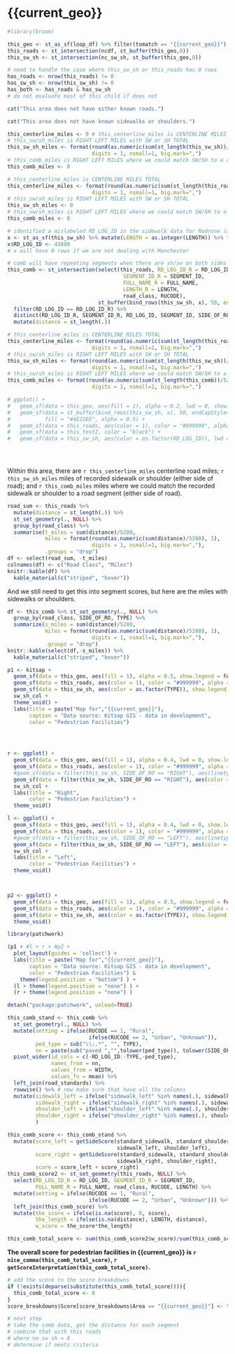 

# {{current_geo}}

```r
#library(broom)

this_geo <- st_as_sf(loop_df) %>% filter(tomatch == "{{current_geo}}") 
this_roads <- st_intersection(ncdf, st_buffer(this_geo,0))
this_sw_sh <- st_intersection(nc_sw_sh, st_buffer(this_geo,0))

# need to handle the case where this_sw_sh or this_roads has 0 rows
has_roads <- nrow(this_roads) != 0
has_sw_sh <- nrow(this_sw_sh) != 0
has_both <- has_roads & has_sw_sh
# do not evaluate most of this child if does not
```

```r
cat("This area does not have either known roads.")
```

```r
cat("This area does not have known sidewalks or shoulders.")
```

```r
this_centerline_miles <- 0 # this_centerline_miles is CENTERLINE MILES TOTAL
# this_sw/sh_miles is RIGHT LEFT MILES with SW or SH TOTAL
this_sw_sh_miles <- format(round(as.numeric(sum(st_length(this_sw_sh))/5280), 1), 
                           digits = 1, nsmall=1, big.mark=",")
# this_comb_miles is RIGHT LEFT MILES where we could match SW/SH to a road segment
this_comb_miles <- 0
```
```r
# this_centerline_miles is CENTERLINE MILES TOTAL
this_centerline_miles <- format(round(as.numeric(sum(st_length(this_roads))/5280), 1), 
                           digits = 1, nsmall=1, big.mark=",")
# this_sw/sh_miles is RIGHT LEFT MILES with SW or SH TOTAL
this_sw_sh_miles <- 0
# this_sw/sh_miles is RIGHT LEFT MILES where we could match SW/SH to a road segment
this_comb_miles <- 0
```

```r
# identified a mislabeled RD_LOG_ID in the sidewalk data for Madrone (as Main)
x <- st_as_sf(this_sw_sh) %>% mutate(LENGTH = as.integer(LENGTH)) %>% filter(RD_LOG_ID == 49435 & LENGTH > 1000)
x$RD_LOG_ID <- 43809
# x will have 0 rows if we are not dealing with Manchester

# comb will have repeating segments when there are sh/sw on both sides
this_comb <- st_intersection(select(this_roads, RD_LOG_ID_R = RD_LOG_ID, 
                                     SEGMENT_ID_R = SEGMENT_ID,
                                     FULL_NAME_R = FULL_NAME, 
                                     LENGTH_R = LENGTH,
                                     road_class, RUCODE), 
                             st_buffer(bind_rows(this_sw_sh, x), 50, endCapStyle="FLAT")) %>% 
  filter(RD_LOG_ID == RD_LOG_ID_R) %>%
  distinct(RD_LOG_ID_R, SEGMENT_ID_R, RD_LOG_ID, SEGMENT_ID, SIDE_OF_RO, .keep_all = TRUE) %>%
  mutate(distance = st_length(.))

# this_centerline_miles is CENTERLINE MILES TOTAL
this_centerline_miles <- format(round(as.numeric(sum(st_length(this_roads))/5280), 1), 
                           digits = 1, nsmall=1, big.mark=",")
# this_sw/sh_miles is RIGHT LEFT MILES with SW or SH TOTAL
this_sw_sh_miles <- format(round(as.numeric(sum(st_length(this_sw_sh))/5280), 1), 
                           digits = 1, nsmall=1, big.mark=",")
# this_sw/sh_miles is RIGHT LEFT MILES where we could match SW/SH to a road segment
this_comb_miles <- format(round(as.numeric(sum(st_length(this_comb))/5280), 1), 
                           digits = 1, nsmall=1, big.mark=",")

# ggplot() +
#   geom_sf(data = this_geo, aes(fill = 1), alpha = 0.2, lwd = 0, show.legend = FALSE) + 
#   geom_sf(data = st_buffer(bind_rows(this_sw_sh, x), 50, endCapStyle="FLAT"),
#           fill = "#4E22EE", alpha = 0.5) +
#   geom_sf(data = this_roads, aes(color = 1), color = "#999999", alpha = 0.5) + 
#   geom_sf(data = this_test2, color = "black") +
#   geom_sf(data = this_sw_sh, aes(color = as.factor(RD_LOG_ID)), lwd = 0) 


          

```

Within this area, there are `r this_centerline_miles` centerline road miles; `r this_sw_sh_miles` miles of recorded sidewalk or shoulder (either side of road); and `r this_comb_miles` miles where we could match the recorded sidewalk or shoulder to a road segment (either side of road).

```r

road_sum <- this_roads %>%
  mutate(distance = st_length(.)) %>%  
  st_set_geometry(., NULL) %>% 
  group_by(road_class) %>%
  summarise(t_miles = sum(distance)/5280,
            miles = format(round(as.numeric(sum(distance)/5280), 1), 
                           digits = 1, nsmall=1, big.mark=","),
            .groups = "drop")
df <- select(road_sum, -t_miles)
colnames(df) <- c("Road Class", "Miles")
knitr::kable(df) %>%
  kable_material(c("striped", "hover"))
```

And we still need to get this into segment scores, but here are the miles with sidewalks or shoulders.

```r
df <- this_comb %>% st_set_geometry(., NULL) %>% 
  group_by(road_class, SIDE_OF_RO, TYPE) %>%
  summarize(s_miles = sum(distance)/5280,
            miles = format(round(as.numeric(sum(distance)/5280), 1), 
                           digits = 1, nsmall=1, big.mark=","),
            .groups = "drop")
knitr::kable(select(df,-s_miles)) %>%
  kable_material(c("striped", "hover"))
```

```r
p1 <- kitsap +
  geom_sf(data = this_geo, aes(fill = 1), alpha = 0.5, show.legend = FALSE) +
  geom_sf(data = this_roads, aes(color = 1), color = "#999999", alpha = 0.5) +
  geom_sf(data = this_sw_sh, aes(color = as.factor(TYPE)), show.legend = "line") + 
  sw_sh_col +
  theme_void() +
  labs(title = paste("Map for","{{current_geo}}"),
       caption = "Data source: Kitsap GIS - data in development",
       color = "Pedestrian Facilities")

     


r <- ggplot() +
  geom_sf(data = this_geo, aes(fill = 1), alpha = 0.4, lwd = 0, show.legend = FALSE) +
  geom_sf(data = this_roads, aes(color = 1), color = "#999999", alpha = 0.5) + 
  #geom_sf(data = filter(this_sw_sh, SIDE_OF_RO == "RIGHT"), aes(linetype = as.factor(RD_LOG_ID)), color = "black") +
  geom_sf(data = filter(this_sw_sh, SIDE_OF_RO == "RIGHT"), aes(color = as.factor(TYPE))) +
  sw_sh_col +
  labs(title = "Right",
       color = "Pedestrian Facilities") +
  theme_void()

l <- ggplot() +
  geom_sf(data = this_geo, aes(fill = 1), alpha = 0.4, lwd = 0, show.legend = FALSE) +
  geom_sf(data = this_roads, aes(color = 1), color = "#999999", alpha = 0.5) + 
  #geom_sf(data = filter(this_sw_sh, SIDE_OF_RO == "LEFT"), aes(linetype = as.factor(RD_LOG_ID)), color = "black") +
  geom_sf(data = filter(this_sw_sh, SIDE_OF_RO == "LEFT"), aes(color = as.factor(TYPE))) +
  sw_sh_col +
  labs(title = "Left",
       color = "Pedestrian Facilities") +
  theme_void()



p2 <- ggplot() +
  geom_sf(data = this_geo, aes(fill = 1), alpha = 0.5, show.legend = FALSE) +
  geom_sf(data = this_roads, aes(color = 1), color = "#999999", alpha = 0.5) + 
  geom_sf(data = this_sw_sh, aes(color = as.factor(TYPE)), show.legend = FALSE) +
  theme_void()

library(patchwork)

(p1 + #l + r + #p2 +
  plot_layout(guides = 'collect') +
  labs(title = paste("Map for","{{current_geo}}"),
       caption = "Data source: Kitsap GIS - data in development",
       color = "Pedestrian Facilities") & 
    theme(legend.position = "bottom") ) +
  (l + theme(legend.position = "none") ) +
  (r + theme(legend.position = "none") )

detach("package:patchwork", unload=TRUE)

```

```r
this_comb_stand <- this_comb %>% 
  st_set_geometry(., NULL) %>% 
  mutate(setting = ifelse(RUCODE == 1, "Rural", 
                          ifelse(RUCODE == 2, "Urban", "Unknown")),
         ped_type = sub("\\:.*", "", TYPE),
         nn = paste(sub("paved ","",tolower(ped_type)), tolower(SIDE_OF_RO),sep ="_")) %>%
  pivot_wider(id_cols = c(-RD_LOG_ID:-TYPE,-ped_type), 
              names_from = nn, 
              values_from = WIDTH,
              values_fn = mean) %>%
  left_join(road_standards) %>%
  rowwise() %>% # now make sure that have all the columns
  mutate(sidewalk_left = ifelse("sidewalk_left" %in% names(.), sidewalk_left, NA),
         sidewalk_right = ifelse("sidewalk_right" %in% names(.), sidewalk_right, NA),
         shoulder_left = ifelse("shoulder_left" %in% names(.), shoulder_left, NA),
         shoulder_right = ifelse("shoulder_right" %in% names(.), shoulder_right, NA)
         )

this_comb_score <- this_comb_stand %>%
  mutate(score_left = getSideScore(standard_sidewalk, standard_shoulder, 
                                   sidewalk_left, shoulder_left),
         score_right = getSideScore(standard_sidewalk, standard_shoulder, 
                                   sidewalk_right, shoulder_right),
         score = score_left + score_right)
this_comb_score2 <- st_set_geometry(this_roads, NULL) %>% 
  select(RD_LOG_ID_R = RD_LOG_ID, SEGMENT_ID_R = SEGMENT_ID,
         FULL_NAME_R = FULL_NAME, road_class, RUCODE, LENGTH) %>%
  mutate(setting = ifelse(RUCODE == 1, "Rural", 
                          ifelse(RUCODE == 2, "Urban", "Unknown"))) %>%
  left_join(this_comb_score) %>%
  mutate(the_score = ifelse(is.na(score), 0, score),
         the_length = ifelse(is.na(distance), LENGTH, distance),
         w_score = the_score*the_length)

this_comb_total_score <- sum(this_comb_score2$w_score)/sum(this_comb_score2$the_length)
```

**The overall score for pedestrian facilities in {{current_geo}} is `r nice_comma(this_comb_total_score)`, `r getScoreInterpretation(this_comb_total_score)`.**

```r
# add the score to the score breakdowns
if (!exists(deparse(substitute(this_comb_total_score)))){
  this_comb_total_score <- 0
}
score_breakdowns$Score[score_breakdowns$Area == "{{current_geo}}"] <- this_comb_total_score
```


```r
# next step
# take the comb data, get the distance for each segment
# combine that with this roads
# where no sw sh = 0
# determine if meets criteria

```